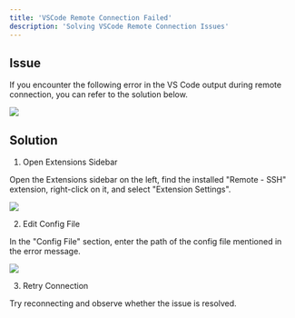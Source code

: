 ```yaml
---
title: 'VSCode Remote Connection Failed'
description: 'Solving VSCode Remote Connection Issues'
---
```


## Issue

If you encounter the following error in the VS Code output during remote connection, you can refer to the solution below.

![](/images/faq-vscode-failed-1.png)

## Solution

1. Open Extensions Sidebar

Open the Extensions sidebar on the left, find the installed "Remote - SSH" extension, right-click on it, and select "Extension Settings".

![](/images/faq-vscode-failed-2.png)

2. Edit Config File

In the "Config File" section, enter the path of the config file mentioned in the error message.

![](/images/faq-vscode-failed-3.png)

3. Retry Connection

Try reconnecting and observe whether the issue is resolved.